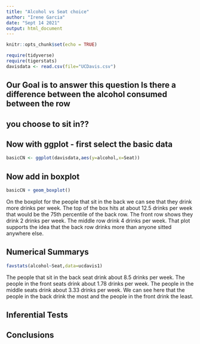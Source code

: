 ```yaml
---
title: "Alcohol vs Seat choice"
author: "Irene Garcia"
date: "Sept 14 2021"
output: html_document
---
```


```r
knitr::opts_chunk$set(echo = TRUE)
```

```r
require(tidyverse)
require(tigerstats)
davisdata <- read.csv(file="UCDavis.csv")
```
## Our Goal is to answer this question Is there a difference between the alcohol consumed between the row
## you choose to sit in??

## Now with ggplot - first select the basic data

```r
basicCN <- ggplot(davisdata,aes(y=alcohol,x=Seat))
```
## Now add in boxplot

```r
basicCN + geom_boxplot()
```
  
On the boxplot for the people that sit in the back we can see that they drink more drinks per week. The top of the box hits at about 12.5 drinks per week that would be the 75th percentile of the back row. The front row shows they drink 2 drinks per week. The middle row drink 4 drinks per week. That plot supports the idea that the back row drinks more than anyone sitted anywhere else. 



## Numerical Summarys 
```r
favstats(alcohol~Seat,data=ucdavis1)
```
The people that sit in the back seat drink about 8.5 drinks per week. The people in the front seats drink about 1.78 drinks per week. The people in the middle seats drink about 3.33 drinks per week. We can see here that the people in the back drink the most and the people in the front drink the least. 

## Inferential Tests

## Conclusions


